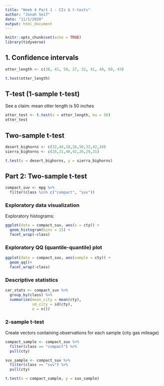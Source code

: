 ```yaml
---
title: "Week 4 Part 1 - CIs & t-tests"
author: "Jonah Seif"
date: "11/1/2020"
output: html_document
---
```


```r
knitr::opts_chunk$set(echo = TRUE)
library(tidyverse)
```

## 1. Confidence intervals

```r
otter_length <- c(38, 41, 50, 27, 32, 41, 48, 60, 43)

t.test(otter_length)
```
## T-test (1-sample t-test)

See a claim: mean otter length is 50 inches

```r
otter_test <- t.test(x = otter_length, mu = 50)
otter_test
```

## Two-sample t-test

```r
desert_bighorns <- c(32,44,18,26,50,33,42,20)
sierra_bighorns <- c(28,31,40,42,26,29,31)

t.test(x = desert_bighorns, y = sierra_bighorns)
```


## Part 2: Two-sample t-test

```r
compact_suv <- mpg %>% 
  filter(class %in% c("compact", "suv"))
```


### Exploratory data visualization

Exploratory histograms:
```r
ggplot(data = compact_suv, aes(x = cty)) +
  geom_histogram(bins = 15) +
  facet_wrap(~class)
```

### Exploratory QQ (quantile-quantile) plot
```r
ggplot(data = compact_suv, aes(sample = cty)) +
  geom_qq()+
  facet_wrap(~class)
```

### Descriptive statistics 

```r
car_stats <- compact_suv %>% 
  group_by(class) %>% 
  summarise(mean_city = mean(cty), 
            sd_city = sd(cty),
            n = n())
```

### 2-sample t-test

Create vectors containing observations for each sample (city gas mileage)

```r
compact_sample <- compact_suv %>% 
  filter(class == "compact") %>% 
  pull(cty)

suv_sample <- compact_suv %>% 
  filter(class == "suv") %>% 
  pull(cty)

t.test(x = compact_sample, y = suv_sample)
```


































